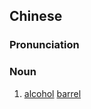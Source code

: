 ==Chinese==
{{zh-forms}}

===Pronunciation===
{{zh-pron
|m=jiǔtǒng
|c=zau2 tung2
|h=pfs=chiú-thúng
|cat=n
}}

===Noun===
{{zh-noun}}

# [[alcohol]] [[barrel]]
#: {{zh-x|把 酒桶 提 到 樓上 真 累{lèi}。|It was very tiring carrying the '''barrel''' upstairs.}}
